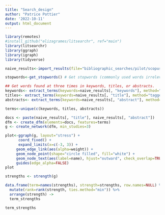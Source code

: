 ```yaml
---
title: "Search_design"
author: "Patrice Pottier"
date: '2022-10-11'
output: html_document
---
```


```r
library(remotes)
#install_github("elizagrames/litsearchr", ref="main")
library(litsearchr)
library(ggraph)
library(igraph)
library(tidyverse)
```

```r
naive_results<-import_results(file="bibliographic_searches/pilot/scopus_naive_search_22_10_12.ris") # Import results
```
```r
stopwords<-get_stopwords() # Get stopwords (commonly used words irrelevant here)

## Get words found at three times in keywords, titles, or abstracts. 
keywords<- extract_terms(keywords=naive_results[, "keywords"], method="tagged", min_freq=3, min_n=1, stopwords=stopwords)
titles<- extract_terms(keywords=naive_results[, "title"], method="tagged", min_freq=3, min_n=1, stopwords=stopwords)
abstracts<- extract_terms(keywords=naive_results[, "abstract"], method="tagged", min_freq=3, min_n=1, stopwords=stopwords)

terms<-unique(c(keywords, titles, abstracts))
```


```r
docs <- paste(naive_results[, "title"], naive_results[, "abstract"])
dfm <- create_dfm(elements=docs, features=terms)
g <- create_network(dfm, min_studies=3)

plot<-ggraph(g, layout="stress") +
      coord_fixed() +
      expand_limits(x=c(-3, 3)) +
     geom_edge_link(aes(alpha=weight)) +
     geom_node_point(shape="circle filled", fill="white") +
     geom_node_text(aes(label=name), hjust="outward", check_overlap=TRUE) +
     guides(edge_alpha=FALSE)
plot
```


```r
strengths <- strength(g)

data.frame(term=names(strengths), strength=strengths, row.names=NULL) %>%
  mutate(rank=rank(strength, ties.method="min")) %>%
  arrange(strength) ->
  term_strengths

term_strengths
```

